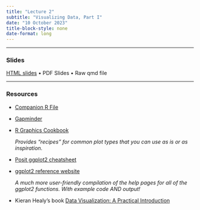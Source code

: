 ```yaml
---
title: "Lecture 2"
subtitle: "Visualizing Data, Part I"
date: "10 October 2023"
title-block-style: none
date-format: long
---
```

---

### Slides 

[HTML slides](CSSS508_Lecture2.qmd) • PDF Slides • Raw qmd file

---

### Resources

- [Companion R File](CSSS508_Lecture2_ggplot2.R)
- [Gapminder](https://www.gapminder.org/)
- [R Graphics Cookbook](https://r-graphics.org/)
  
  *Provides "recipes" for common plot types that you can use as is or as inspiration.*
  
- [Posit ggplot2 cheatsheet](https://rstudio.github.io/cheatsheets/data-visualization.pdf)
- [ggplot2 reference website](https://ggplot2.tidyverse.org/reference/index.html)

  *A much more user-friendly compilation of the help pages for all of the ggplot2 functions. With example code AND output!*

- Kieran Healy's book [Data Visualization: A Practical Introduction](https://socviz.co/)
